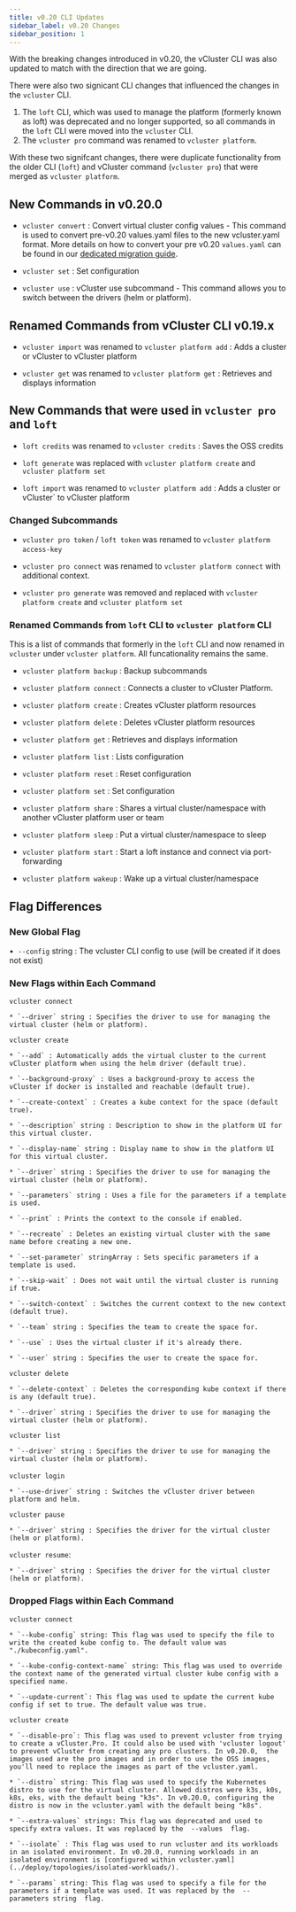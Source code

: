 ```yaml
---
title: v0.20 CLI Updates
sidebar_label: v0.20 Changes
sidebar_position: 1
---
```


With the breaking changes introduced in v0.20, the vCluster CLI was also updated to match with the direction that we are going.

There were also two signicant CLI changes that influenced the changes in the `vcluster` CLI.

1. The `loft` CLI, which was used to manage the platform (formerly known as loft) was deprecated and no longer supported, so all commands in the `loft` CLI were moved into the `vcluster` CLI.
2. The `vcluster pro` command was renamed to `vcluster platform`.

With these two signifcant changes, there were duplicate functionality from the older CLI (`loft`) and vCluster command (`vcluster pro`) that were merged as `vcluster platform`.

## New Commands in v0.20.0

* `vcluster convert` : Convert virtual cluster config values - This command is used to convert pre-v0.20 values.yaml files to the new vcluster.yaml
  format. More details on how to convert your pre v0.20 `values.yaml` can be found in our [dedicated migration guide](../reference/migrations/0-20-migration.mdx).

* `vcluster set` : Set configuration

* `vcluster use` : vCluster use subcommand - This command allows you to switch between the drivers (helm or platform).

## Renamed Commands from vCluster CLI v0.19.x

* `vcluster import` was renamed to `vcluster platform add` : Adds a cluster or vCluster to vCluster platform

* `vcluster get` was renamed to `vcluster platform get` : Retrieves and displays information

## New Commands that were used in `vcluster pro` and `loft`

* `loft credits` was renamed to `vcluster credits` : Saves the OSS credits

* `loft generate` was replaced with `vcluster platform create` and `vcluster platform set`

* `loft import` was renamed to `vcluster platform add` : Adds a cluster or vCluster` to vCluster platform


### Changed Subcommands

* `vcluster pro token` / `loft token` was renamed to `vcluster platform access-key` 

* `vcluster pro connect` was renamed to `vcluster platform connect` with additional context.

* `vcluster pro generate` was removed and replaced with `vcluster platform create` and `vcluster platform set`

### Renamed Commands from `loft` CLI to `vcluster platform` CLI

This is a list of commands that formerly in the `loft` CLI and now renamed in `vcluster` under `vcluster platform`. All funcationality remains the same.

* `vcluster platform backup` : Backup subcommands

* `vcluster platform connect` : Connects a cluster to vCluster Platform. 

* `vcluster platform create` : Creates vCluster platform resources

* `vcluster platform delete` : Deletes vCluster platform resources

* `vcluster platform get` : Retrieves and displays information

* `vcluster platform list` : Lists configuration

* `vcluster platform reset` : Reset configuration

* `vcluster platform set` : Set configuration

* `vcluster platform share` : Shares a virtual cluster/namespace with another vCluster platform user or team

* `vcluster platform sleep` : Put a virtual cluster/namespace to sleep

* `vcluster platform start` : Start a loft instance and connect via port-forwarding

* `vcluster platform wakeup` : Wake up a virtual cluster/namespace



## Flag Differences

### New Global Flag

•  `--config` string : The vcluster CLI config to use (will be created if it does not exist)

### New Flags within Each Command

 `vcluster connect`

    * `--driver` string : Specifies the driver to use for managing the virtual cluster (helm or platform).

 `vcluster create`

    * `--add` : Automatically adds the virtual cluster to the current vCluster platform when using the helm driver (default true).

    * `--background-proxy` : Uses a background-proxy to access the vCluster if docker is installed and reachable (default true).

    * `--create-context` : Creates a kube context for the space (default true).

    * `--description` string : Description to show in the platform UI for this virtual cluster. 

    * `--display-name` string : Display name to show in the platform UI for this virtual cluster.

    * `--driver` string : Specifies the driver to use for managing the virtual cluster (helm or platform).

    * `--parameters` string : Uses a file for the parameters if a template is used.

    * `--print` : Prints the context to the console if enabled.

    * `--recreate` : Deletes an existing virtual cluster with the same name before creating a new one.

    * `--set-parameter` stringArray : Sets specific parameters if a template is used.

    * `--skip-wait` : Does not wait until the virtual cluster is running if true. 

    * `--switch-context` : Switches the current context to the new context (default true).

    * `--team` string : Specifies the team to create the space for. 

    * `--use` : Uses the virtual cluster if it's already there. 

    * `--user` string : Specifies the user to create the space for. 

`vcluster delete`

    * `--delete-context` : Deletes the corresponding kube context if there is any (default true).

    * `--driver` string : Specifies the driver to use for managing the virtual cluster (helm or platform).

`vcluster list`

    * `--driver` string : Specifies the driver to use for managing the virtual cluster (helm or platform).

 `vcluster login` 

    * `--use-driver` string : Switches the vCluster driver between platform and helm. 

`vcluster pause`

    * `--driver` string : Specifies the driver for the virtual cluster (helm or platform).

 `vcluster resume`:

    * `--driver` string : Specifies the driver for the virtual cluster (helm or platform).   

### Dropped Flags within Each Command

`vcluster connect`

    * `--kube-config` string: This flag was used to specify the file to write the created kube config to. The default value was "./kubeconfig.yaml". 

    * `--kube-config-context-name` string: This flag was used to override the context name of the generated virtual cluster kube config with a specified name. 

    * `--update-current`: This flag was used to update the current kube config if set to true. The default value was true. 

`vcluster create`

    * `--disable-pro`: This flag was used to prevent vcluster from trying to create a vCluster.Pro. It could also be used with 'vcluster logout' to prevent vCluster from creating any pro clusters. In v0.20.0,  the images used are the pro images and in order to use the OSS images, you'll need to replace the images as part of the vcluster.yaml.

    * `--distro` string: This flag was used to specify the Kubernetes distro to use for the virtual cluster. Allowed distros were k3s, k0s, k8s, eks, with the default being "k3s". In v0.20.0, configuring the distro is now in the vcluster.yaml with the default being "k8s".

    * `--extra-values` strings: This flag was deprecated and used to specify extra values. It was replaced by the  --values  flag.

    * `--isolate` : This flag was used to run vcluster and its workloads in an isolated environment. In v0.20.0, running workloads in an isolated environment is [configured within vcluster.yaml](../deploy/topologies/isolated-workloads/).

    * `--params` string: This flag was used to specify a file for the parameters if a template was used. It was replaced by the  --parameters string  flag.
